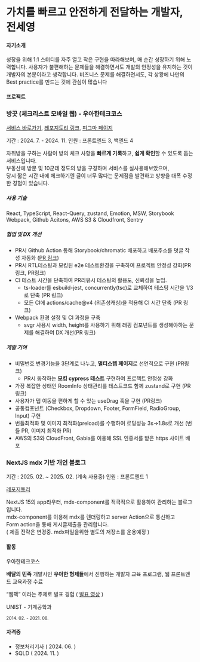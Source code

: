 # 가치를 빠르고 안전하게 전달하는 개발자, 전세영

#### 자기소개

성장을 위해 1:1 스터디를 자주 열고 작은 구현을 따라해보며, 매 순간 성장하기 위해 노력합니다.
사용자가 불편해하는 문제들을 해결하면서도 개발의 안정성을 유지하는 것이 개발자의 본분이라고 생각합니다.
비즈니스 문제를 해결하면서도, 각 상황에 나만의 Best practice를 만드는 것에 관심이 많습니다

#### 프로젝트

### 방끗 (체크리스트 모바일 웹) - <strong>우아한테크코스</strong>

[서비스 바로가기](https://bang-ggood.com/), [레포지토리 링크](https://github.com/woowacourse-teams/2024-bang-ggood/), [피그마 페이지](https://www.figma.com/design/1BtfjtrUPLWxd7twWi3mN6/%EB%B0%A9%EB%81%97?node-id=1387-4082&node-type=CANVAS&t=KU3ibLfGOIWJYIrU-0)

기간 : 2024. 7. \- 2024. 11. 인원 : 프론트엔드 3, 백엔드 4

자취방을 구하는 사람이 방의 체크 사항을 **빠르게 기록**하고, **쉽게 확인**할 수 있도록 돕는 서비스입니다. \
부동산에 방문 및 10군데 정도의 방을 구경하며 서비스를 실사용해보았으며, \
당시 짧은 시간 내에 체크하기엔 글이 너무 많다는 문제점을 발견하고 방향을 대폭 수정한 경험이 있습니다.

##### 사용 기술

React, TypeScript, React-Query, zustand, Emotion, MSW, Storybook \
Webpack, Github Acitons, AWS S3 & Cloudfront, Sentry

##### 협업 및 DX 개선

- PR시 Github Action 통해 Storybook/chromatic 배포하고 배포주소를 덧글 작성 자동화 ([PR 링크]())
- PR시 RTL테스팅과 모킹된 e2e 테스트환경을 구축하여 프로젝트 안정성 강화(PR링크, PR링크)
- CI 테스트 시간을 단축하여 PR리뷰시 테스팅의 활용도, 신뢰성을 높임.
  - ts-loader를 esbuild-jest, concurrently(tsc)로 교체하여 테스팅 시간을 1/3로 단축 (PR 링크)
  - 모든 CI에 actions/cache@v4 (의존성캐싱)을 적용해 CI 시간 단축 (PR 링크)
- Webpack 환경 설정 및 CI 과정을 구축
  - svgr 사용시 width, height를 사용하기 위해 래핑 컴포넌트를 생성해야하는 문제를 해결하여 DX 개선(PR 링크)

##### 개발 기여

- 비밀번호 변경기능을 3단계로 나누고, **멀티스텝 페이지**로 선언적으로 구현 (PR링크)
  - PR시 동작하는 **모킹 cypress 테스트** 구현하여 프로젝트 안정성 강화
- 가장 복잡한 상태인 RoomInfo 상태관리를 테스트코드 함께 zustand로 구현 (PR 링크)
- 사용자가 탭 이동을 편하게 할 수 있는 useDrag 훅을 구현 (PR링크)
- 공통컴포넌트 (Checkbox, Dropdown, Footer, FormField, RadioGroup, Input) 구현
- 번들최적화 및 이미지 최적화(preload)를 수행하여 로딩성능 3s->1.8s로 개선 (번들 PR, 이미지 최적화 PR)
- AWS의 S3와 CloudFront, Gabia를 이용해 SSL 인증서를 받은 https 사이트 배포

### NextJS mdx 기반 개인 블로그

기간 : 2025. 02. ~ 2025. 02. (계속 사용중)
인원 : 프론트엔드 1

[레포지토리](https://github.com/skiende74/seyoung-jeon-blog)

NextJS 15의 app라우터, mdx-component를 적극적으로 활용하여 관리하는 블로그입니다. \
mdx-component를 이용해 mdx를 렌더링하고 server Action으로 통신하고 \
Form action을 통해 게시글제출을 관리합니다. \
( 제출 전략은 변경중. mdx파일을위한 별도의 저장소를 운용예정 )

#### 활동

우아한테크코스

**배달의 민족** 개발사인 **우아한 형제들**에서 진행하는 개발자 교육 프로그램, 웹 프론트엔드 교육과정 수료

“웹팩” 이라는 주제로 발표 경험 ( [발표 영상](https://www.youtube.com/watch?v=-m9xGyePEug) )

UNIST - 기계공학과

<small>2014. 02. - 2021. 08.</small>

#### 자격증

- 정보처리기사 ( 2024. 06. )
- SQLD ( 2024. 11. )
